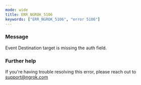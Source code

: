 ```yaml
---
mode: wide
title: ERR_NGROK_5106
keywords: ["ERR_NGROK_5106", "error 5106"]
---
```



### Message

Event Destination target is missing the auth field.

<ErrorDetails />

### Further help

If you're having trouble resolving this error, please reach out to [support@ngrok.com](mailto:support@ngrok.com?subject=Help%20with%20ERR_NGROK_5106)
